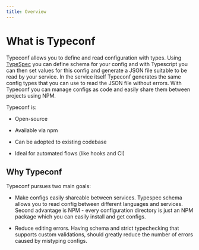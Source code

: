 ```yaml
---
title: Overview
---
```


# What is Typeconf

Typeconf allows you to define and read configuration with types. Using
[TypeSpec](https://typespec.io) you can define schema for your config and with
Typescript you can then set values for this config and generate a JSON file
suitable to be read by your service. In the service itself Typeconf generates
the same config types that you can use to read the JSON file without errors.
With Typeconf you can manage configs as code and easily share them between projects
using NPM.

Typeconf is:

* Open-source

* Available via npm

* Can be adopted to existing codebase

* Ideal for automated flows (like hooks and CI)


## Why Typeconf

Typeconf pursues two main goals:

- Make configs easily shareable between services. Typespec schema allows you to
read config between different languages and services. Second advantage is NPM -
every configuration directory is just an NPM package which you can easily install
and get configs.

- Reduce editing errors. Having schema and strict typechecking that supports custom
validations, should greatly reduce the number of errors caused by mistyping configs.
